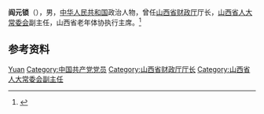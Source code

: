 '''阎元锁'''（{{bd|？|}}），男，[[中华人民共和国|中华人民共和国]]政治人物，曾任[[山西省财政厅|山西省财政厅]]厅长，[[山西省人大常委会|山西省人大常委会]]副主任，山西省老年体协执行主席。<ref>{{Cite book|title=中华人民共和国职官志|author=何虎生, 李耀东, 向常福主编|publisher=中国社会出版社|year=2003|isbn=9787800883934|location=北京|pages=}}</ref>

== 参考资料 ==
{{reflist}}

{{中国人物小作品}}

{{Authority control}}
{{DEFAULTSORT:Yan阎}}
[[Category:閻姓|Yuan]]
[[Category:中国共产党党员|Category:中国共产党党员]]
[[Category:山西省财政厅厅长|Category:山西省财政厅厅长]]
[[Category:山西省人大常委会副主任|Category:山西省人大常委会副主任]]